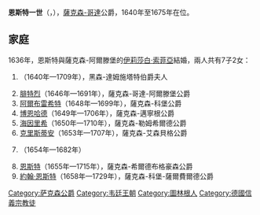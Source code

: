 {{Multiple issues|
{{Expand language|1=en|time=2021-01-16T02:12:56+00:00}}
{{Unreferenced|time=2021-01-16T02:12:56+00:00}}
}}
{{Infobox noble
| name        = 恩斯特一世
| image       = Ernest I, duke of Saxe-Gotha-Altenburg.jpg
| succession  = 薩克森-哥達公爵
| reign       = 1640年 — 1675年
| successor   = [[腓特烈一世_(薩克森-哥達-阿爾滕堡)|腓特烈一世]]
| birth_date  = {{birth date|1601|12|25|df=y}}
| birth_place = [[阿爾滕堡|阿爾滕堡]]
| death_date  = {{death date and age|1675|3|26|1601|12|25|df=y}}
| death_place = [[哥達|哥達]]
| noble family= [[韋廷王朝|韋廷王朝]]
| father      = [[約翰二世_(薩克森-威瑪)|薩克森-威瑪公爵約翰二世]]
| mother      = [[安哈特的多蘿西亞·瑪麗亞|安哈特的多蘿西亞·瑪麗亞]]
| religion    = [[信義宗|信義宗]]
}}
'''恩斯特一世'''（{{lang-de|Ernst I.}}，{{bd|1601年|12月25日|1675年|3月26日}}），[[薩克森-哥達|薩克森-哥達]]公爵，1640年至1675年在位。

== 家庭 ==
1636年，恩斯特與薩克森-阿爾滕堡的[[伊莉莎白·索菲亞_(薩克森-阿爾滕堡)|伊莉莎白·索菲亞]]結婚，兩人共有7子2女：
# {{le|伊莉莎白·多蘿西亞 (薩克森-哥達-阿爾滕堡)|Elisabeth Dorothea of Saxe-Gotha-Altenburg|伊莉莎白·多蘿西亞}}（1640年—1709年），黑森-達姆施塔特伯爵夫人
# [[腓特烈一世_(薩克森-哥達-阿爾滕堡)|腓特烈]]（1646年—1691年），薩克森-哥達-阿爾滕堡公爵
# [[阿爾布雷希特_(薩克森-科堡公爵)|阿爾布雷希特]]（1648年—1699年），薩克森-科堡公爵
# [[博恩哈德一世_(薩克森-邁寧根)|博恩哈德]]（1649年—1706年），薩克森-邁寧根公爵
# [[海因里希_(薩克森-勒姆希爾德公爵)|海因里希]]（1650年—1710年），薩克森-勒姆希爾德公爵
# [[克里斯蒂安_(薩克森-艾森貝格公爵)|克里斯蒂安]]（1653年—1707年），薩克森-艾森貝格公爵
# {{le|多蘿西亞·瑪麗亞 (薩克森-哥達-阿爾滕堡)|Dorothea Maria of Saxe-Gotha-Altenburg|多蘿西亞·瑪麗亞}}（1654年—1682年）
# [[恩斯特_(薩克森-希爾德布格豪森公爵)|恩斯特]]（1655年—1715年），薩克森-希爾德布格豪森公爵
# [[約翰·恩斯特_(薩克森-科堡-薩爾費爾德)|約翰·恩斯特]]（1658年—1729年），薩克森-科堡-薩爾費爾德公爵

{{s-start}}
{{S-hou|[[韋廷王朝|韋廷王朝]]|1601年|12月25日|1675年|3月26日}}
{{s-reg}}
{{s-bef| before = [[腓特烈·威廉三世_(薩克森-阿爾滕堡)|腓特烈·威廉三世]] }}
{{s-ttl| title  = [[薩克森-阿爾滕堡|薩克森-阿爾滕堡公爵]]| years  = 1672年–1675年}}
{{s-aft| rows   = 2 | after  = [[腓特烈一世_(薩克森-哥達-阿爾滕堡)|薩克森-哥達-阿爾滕堡公爵腓特烈一世]]<br/> [[阿爾布雷希特_(薩克森-科堡公爵)|薩克森-科堡公爵阿爾布雷希特]] <br/> [[博恩哈德一世_(薩克森-邁寧根)|薩克森-邁寧根公爵博恩哈德一世]] <br/> [[海因里希_(薩克森-勒姆希爾德公爵)|薩克森-勒姆希爾德公爵海因里希]] <br/> [[克里斯蒂安_(薩克森-艾森貝格公爵)|薩克森-艾森貝格公爵克里斯蒂安]] <br/> [[恩斯特_(薩克森-希爾德布格豪森公爵)|薩克森-希爾德布格豪森公爵恩斯特]] <br/> [[約翰·恩斯特_(薩克森-科堡-薩爾費爾德)|薩克森-科堡-薩爾費爾德公爵約翰·恩斯特]]}}
{{s-bef| before = [[約翰二世_(薩克森-威瑪)|薩克森-威瑪公爵約翰]]}}
{{s-ttl| title  = [[薩克森-哥達|薩克森-哥達公爵]]| years  = 1640年–1675年}}
{{s-end}}

[[Category:萨克森公爵|Category:萨克森公爵]]
[[Category:韦廷王朝|Category:韦廷王朝]]
[[Category:圖林根人|Category:圖林根人]]
[[Category:德國信義宗教徒|Category:德國信義宗教徒]]